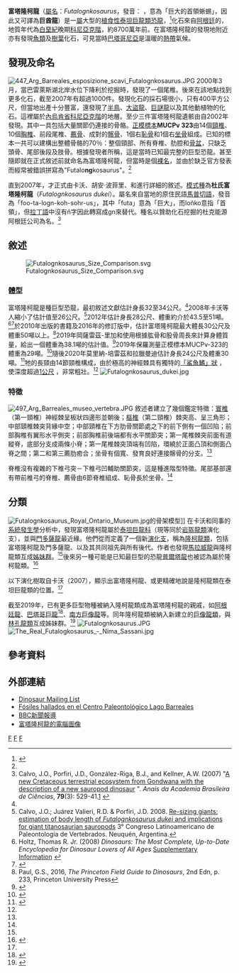 {{Automatic Taxobox
| taxon = Futalognkosaurus
| fossil_range = [[白堊紀|白堊紀]]晚期<br>{{fossil_range|87}}
| image = Futalognkosaurus BW.jpg
| image_caption = 復原圖
| authority = {{link-en|豪赫·卡沃|Jorge O. Calvo|Calvo|Jorge O. Calvo}} ''et al.'', 2007
| type_species = '''杜氏富塔隆柯龍<br>''Futalognkosaurus dukei'''''
| type_species_authority = Calvo ''et al.'', 2007
}}

'''富塔隆柯龍'''（[[屬名|屬名]]：''Futalognkosaurus''，發音：{{IPAc-en|ˌ|f|uː|t|ə|ˌ|l|ɒ|ŋ|k|oʊ-|ˈ|s|ɔːr|ə|s}} {{respell|FOO|tə-long-ko|SAW|rəs}}，意為「巨大的首領蜥蜴」，因此又可譯為'''巨酋龍'''）是一[[屬|屬]]大型{{link-en|四足|Quadrupedalism}}的[[植食性|植食性]][[泰坦巨龍類|泰坦巨龍類]][[恐龍|恐龍]]，<ref name="metro">{{cite news | last = Pellim | first = Roberto | title = Nieuwe dinosoort | work = Metro | pages = 7 | language = nl | date = 2007-10-19 }}</ref>化石來自[[阿根廷|阿根廷]]的{{link-en|波特佐羅組|Portezuelo Formation}}，地質年代為[[白堊紀|白堊紀]]晚期[[科尼亞克階|科尼亞克階]]，約8700萬年前。在富塔隆柯龍的發現地附近亦有發現[[魚類|魚類]]及[[樹葉|樹葉]]化石，可見當時[[巴塔哥尼亞|巴塔哥尼亞]]是溫暖的[[熱帶|熱帶]]氣候。

==發現及命名==
[[File:447_Arg_Barreales_esposizione_scavi_Futalognkosaurus.JPG|thumb]]
2000年3月，當巴雷萊斯湖北岸水位下降利於挖掘時，發現了一個尾椎。後來在該地點找到更多化石，截至2007年有超過1000件。發現化石的採石場很小，只有400平方公尺，但當地出產十分豐富，還發現了[[半鳥|半鳥]]、[[大盜龍|大盜龍]]、[[巨謎龍|巨謎龍]]以及其他動植物的化石。這裡屬於[[內烏肯省|內烏肯省]][[科尼亞克階|科尼亞克階]]的{{link-en|波特佐羅組|Portezuelo Formation}}地層。至少三件富塔隆柯龍遺骸由{{link-en|豪赫·卡沃|Jorge O. Calvo}}自2002年發現。其中一具包括大量關節仍連接的骨骼。[[正模標本|正模標本]]'''MUCPv 323'''由14個[[頸椎|頸椎]]、10個[[胸椎|胸椎]]、前段尾椎、[[薦骨|薦骨]]、成對的[[髂骨|髂骨]]、1個右[[恥骨|恥骨]]和1個右[[坐骨|坐骨]]組成。已知的標本一共可以建構出整體骨骼的70％：整個頸部、所有脊椎、肋腔和[[骨盆|骨盆]]，只缺乏頭骨、尾部後段及肢骨。根據發現者所稱，這是當時已知最完整的巨型恐龍。甚至隨即就在正式敘述前就命名為富塔隆柯龍，但當時是個[[裸名|裸名]]，並由於缺乏官方發表而經常被錯誤拼寫為"Futalo'''ng'''kosaurus"。<ref name="calvoetal2007"/>

直到2007年，才正式由卡沃、胡安·波菲里、{{link-en|伯納多·岡薩雷茲-里加|Bernardo Javier González Riga}}和{{link-en|亞力山德·凱爾納|Alexander Kellner}}進行詳細的敘述。[[模式種|模式種]]為'''杜氏富塔隆柯龍'''（''Futalognkosaurus dukei''）。屬名來自當地的原住民語[[馬普切語|馬普切語]]，發音為「foo-ta-logn-koh-sohr-us」，其中「futa」意為「巨大」，而loñko意指「首領」，但[[拉丁語|拉丁語]]中沒有ñ字因此轉寫成gn來替代。種名以贊助化石挖掘的杜克能源阿根廷公司為名。<ref name="calvoetal2007">Calvo, J.O., Porfiri, J.D., González-Riga, B.J., and Kellner, A.W. (2007) "[https://www.researchgate.net/profile/Juan_Porfiri/publication/6071132_A_new_Cretaceous_terrestrial_ecosystem_from_Gondwana_with_the_description_of_a_new_sauropod_dinosaur/links/0922b4f8177a4796ad000000/A-new-Cretaceous-terrestrial-ecosystem-from-Gondwana-with-the-description-of-a-new-sauropod-dinosaur.pdf A new Cretaceous terrestrial ecosystem from Gondwana with the description of a new sauropod dinosaur] {{Wayback|url=https://www.researchgate.net/profile/Juan_Porfiri/publication/6071132_A_new_Cretaceous_terrestrial_ecosystem_from_Gondwana_with_the_description_of_a_new_sauropod_dinosaur/links/0922b4f8177a4796ad000000/A-new-Cretaceous-terrestrial-ecosystem-from-Gondwana-with-the-description-of-a-new-sauropod-dinosaur.pdf |date=20200626230023 }}". ''Anais da Academia Brasileira de Ciências'', '''79'''(3): 529-41.[https://www.ncbi.nlm.nih.gov/sites/entrez?cmd=Retrieve&db=pubmed&dopt=AbstractPlus&list_uids=17768539] {{Wayback|url=https://www.ncbi.nlm.nih.gov/sites/entrez?cmd=Retrieve&db=pubmed&dopt=AbstractPlus&list_uids=17768539 |date=20090910181328 }}</ref>

==敘述==
[[File:Futalognkosaurus_Size_Comparison.svg|thumb]]
===體型===
富塔隆柯龍是種巨型恐龍，最初敘述文獻估計身長32至34公尺。<ref name="calvoetal2007"/>2008年卡沃等人縮小了估計值至26公尺。<ref>Calvo, J.O.; Juárez Valieri, R.D. & Porfiri, J.D. 2008. [https://www.researchgate.net/profile/Ruben_Valieri/publication/275889369_Re-sizing_giants_estimation_of_body_lenght_of_Futalognkosaurus_dukei_and_implications_for_giant_titanosaurian_sauropods/links/554a58df0cf21ed21358e36e/Re-sizing-giants-estimation-of-body-lenght-of-Futalognkosaurus-dukei-and-implications-for-giant-titanosaurian-sauropods.pdf Re-sizing giants: estimation of body length of ''Futalognkosaurus dukei'' and implications for giant titanosaurian sauropods] {{Wayback|url=https://www.researchgate.net/profile/Ruben_Valieri/publication/275889369_Re-sizing_giants_estimation_of_body_lenght_of_Futalognkosaurus_dukei_and_implications_for_giant_titanosaurian_sauropods/links/554a58df0cf21ed21358e36e/Re-sizing-giants-estimation-of-body-lenght-of-Futalognkosaurus-dukei-and-implications-for-giant-titanosaurian-sauropods.pdf |date=20181022033411 }} 3° Congreso Latinoamericano de Paleontología de Vertebrados. Neuquén, Argentina.</ref>2012年{{link-en|湯馬斯·霍茨|Thomas R. Holtz Jr.}}估計身長28公尺、體重約介於43.5至51噸。<ref name="Holtz2008">Holtz, Thomas R. Jr. (2008) ''Dinosaurs: The Most Complete, Up-to-Date Encyclopedia for Dinosaur Lovers of All Ages'' [http://www.geol.umd.edu/~tholtz/dinoappendix/DinoappendixSummer2008.pdf Supplementary Information] {{Wayback|url=http://www.geol.umd.edu/~tholtz/dinoappendix/DinoappendixSummer2008.pdf |date=20110615201329 }}</ref><ref>{{Cite web|url=https://www.geol.umd.edu/~tholtz/dinoappendix/appendix.html|title=Supplementary Information to Dinosaurs: The Most Complete, Up-to-Date Encyclopedia for Dinosaur Lovers of All Ages|last=Hotlz|first=Thomas R.|date=2014|access-date=2020-12-29|archive-date=2019-12-21|archive-url=https://web.archive.org/web/20191221191554/https://www.geol.umd.edu/~tholtz/dinoappendix/appendix.html|dead-url=no}}</ref>{{link-en|葛瑞格利·保羅|Gregory S. Paul}}於2010年出版的書籍及2016年的修訂版中，估計富塔隆柯龍最大體長30公尺及體重50噸以上。<ref name="G.S.Paul2010">Paul, G.S., 2016, ''The Princeton Field Guide to Dinosaurs'', 2nd Edn, p. 233, Princeton University Press</ref>2019年岡薩雷茲-里加和{{link-en|馬特·拉曼納|Matt Lamanna}}使用根據肱骨和股骨周長來計算身體質量，給出一個體重為38.1噸的估計值。<ref name="González RigaLamanna2016">{{cite journal|last1=González Riga|first1=Bernardo J.|last2=Lamanna|first2=Matthew C.|last3=Ortiz David|first3=Leonardo D.|last4=Calvo|first4=Jorge O.|last5=Coria|first5=Juan P.|title=A gigantic new dinosaur from Argentina and the evolution of the sauropod hind foot|journal=Scientific Reports|volume=6|year=2016|pages=19165|issn=2045-2322|doi=10.1038/srep19165|pmid=26777391|pmc=4725985|bibcode=2016NatSR...619165G}}</ref>2019年保羅測量正模標本MUCPv-323的體重為29噸。<ref>{{Cite journal|last=Paul|first=Gregory S.|date=2019|title=Determining the largest known land animal: A critical comparison of differing methods for restoring the volume and mass of extinct animals|url=http://www.gspauldino.com/Titanomass.pdf|journal=Annals of the Carnegie Museum|volume=85 (4)|pages=335-358|access-date=2020-12-29|archive-date=2021-11-15|archive-url=https://web.archive.org/web/20211115134229/http://www.gspauldino.com/Titanomass.pdf}}</ref>隨後2020年莫里納-培雷茲和拉臘曼迪估計身長24公尺及體重30噸。<ref>{{Cite book|last=Molina-Pérez & Larramendi|title=Dinosaur Facts and Figures: The Sauropods and Other Sauropodomorphs|publisher=Princeton University Press|year=2020|location=New Jersey|pages=267}}</ref>牠的長頸由14節頸椎構成，由於極高的神經棘具有獨特的[http://svpow.files.wordpress.com/2008/01/futalognkosaurus-illo.jpg 「鯊魚鰭」狀] {{Wayback|url=http://svpow.files.wordpress.com/2008/01/futalognkosaurus-illo.jpg |date=20200415093124 }}，使深度超過[http://svpow.files.wordpress.com/2009/10/cervical.jpg 1公尺] {{Wayback|url=http://svpow.files.wordpress.com/2009/10/cervical.jpg |date=20170712220152 }}，非常粗壯。<ref name="calvoetal2007"/>
[[File:Futalognkosaurus_dukei.jpg|thumb]]
===特徵===
[[File:497_Arg_Barreales_museo_vertebra.JPG|thumb]]
敘述者建立了幾個鑑定特徵：[[寰椎|寰椎]]（第一頸椎）神經棘呈板狀四邊形並朝後；[[樞椎|樞椎]]（第二頸椎）棘突高、呈三角形；中部頸椎棘突背緣中空；中部頸椎在下方肋骨關節處之下的前下側有一個凹陷；前部胸椎有翼形水平側突；前部胸椎前後端都有水平關節突；第一尾椎棘突前面有道縱脊，底部分支成兩條小脊；第一尾椎棘突頂端有凹陷，環繞於正面凸頂和側面凸脊之間；第二和第三薦肋癒合；坐骨有個寬、發育良好連接髂骨的分支。<ref name="calvoetal2007"/>

脊椎沒有複雜的下椎弓突－下椎弓凹輔助關節突，這是種進階型特徵。尾部基部還有帶前椎弓的脊椎、薦骨由6節脊椎組成、恥骨長於坐骨。<ref name="calvoetal2007"/>

==分類==
[[File:Futalognkosaurus_Royal_Ontario_Museum.jpg|thumb]]的骨架模型]]
在卡沃和同事的[[系統發生學|系統發生學]]分析中，發現富塔隆柯龍屬於[[泰坦巨龍科|泰坦巨龍科]]（現等同於[[岩盔龍類|岩盔龍類]]演化支），並與[[門多薩龍|門多薩龍]]最近緣。他們從而定義了一個新[[演化支|演化支]]，稱為[[隆柯龍類|隆柯龍類]]，包括富塔隆柯龍及門多薩龍、以及其共同祖先與所有後代。作者也發現[[馬拉威龍|馬拉威龍]]與隆柯龍類互成[[姊妹群|姊妹群]]。<ref name="calvoetal2007"/>後來另一種可能是已知最巨型的恐龍[[普爾塔龍|普爾塔龍]]也被認為屬於隆柯龍類。<ref name="calvoetal2007b">{{cite journal |last=Calvo |first=J. O. |coauthors=Porfiri, J. D.; González Riga, B. J.; and Kellner, A. W. A. |title=Anatomy of ''Futalognkosaurus dukei'' Calvo, Porfiri, González Riga, & Kellner, 2007 (Dinosauria, Titanosauridae) from the Neuquen Group, Late Cretaceous, Patagonia, Argentina |journal=Arquivos do Museu Nacional |year=2007 |volume=65 |issue=4 |pages=511–526 |url=http://www.proyectodino.com.ar/pdfs/140-0020.pdf |deadurl=yes |archiveurl=https://web.archive.org/web/20110713212850/http://www.proyectodino.com.ar/pdfs/140-0020.pdf |archivedate=2011-07-13 |access-date=2012-06-18 }}</ref>

以下演化樹取自卡沃（2007），顯示出富塔隆柯龍、或更精確地說是隆柯龍類在泰坦巨龍類的位置。<ref name="calvoetal2007"/>

{{clade| style=font-size:100%;line-height:80%
|label1=[[泰坦巨龍類|泰坦巨龍類]] Titanosauria
|1={{clade
 |1=[[安第斯龍|安第斯龍]] ''Andesaurus''
 |label2=[[泰坦巨龍科|泰坦巨龍科]] Titanosauridae<br>（=[[岩盔龍類|岩盔龍類]] Lithostrotia）
 |2={{clade
  |1={{clade
   |1=[[馬拉威龍|馬拉威龍]] ''Malawisaurus''
   |label2=[[隆柯龍類|隆柯龍類]] Lognkosauria
   |2={{clade
    |1=[[門多薩龍|門多薩龍]] ''Mendozasaurus''
    |2='''富塔隆柯龍 ''Futalognkosaurus''''' }} }}
  |2={{clade
   |1=[[沉重龍|沉重龍]] ''Epachthosaurus''
   |label2=[[泰坦巨龍類|真泰坦龍類]] Eutitanosauria
   |2={{clade
    |1={{clade
     |1=[[掠食龍|掠食龍]] ''Rapetosaurus''
     |2={{clade
      |label1=[[風神龍族|風神龍族]] Aeolosaurini
      |1={{clade
       |1=[[岡瓦納巨龍|岡瓦納巨龍]] ''Gondwanatitan''
       |2=[[風神龍|風神龍]] ''Aeolosaurus'' }}
      |2={{clade
       |1=[[林孔龍|林孔龍]] ''Rinconsaurus''
       |2=洛瑪林德羅的未命名[[分類單元|分類單元]] Loma Lindero sp. }} }}
     |3={{clade
      |1=[[細長龍|細長龍]] ''Lirainosaurus''
      |label2=[[薩爾塔龍科|薩爾塔龍科]] Saltasauridae
      |2={{clade
       |label1=[[後凹尾龍亞科|後凹尾龍亞科]] Opisthocoelicaudiinae
       |1={{clade
        |1=[[後凹尾龍|後凹尾龍]] ''Opisthocoelicaudia''
        |2=[[阿拉莫龍|阿拉莫龍]] ''Alamosaurus'' }}
       |label2=[[薩爾塔龍亞科|薩爾塔龍亞科]] Saltasaurinae
       |2={{clade
        |1=[[內烏肯龍|內烏肯龍]] ''Neuquensaurus''
        |2={{clade
         |1=[[薩爾塔龍|薩爾塔龍]] ''Saltasaurus''
         |2=[[洛卡龍|洛卡龍]] ''Rocasaurus'' }} }} }} }} }} }} }} }} }} }}

截至2019年，已有更多巨型物種被納入隆柯龍類成為富塔隆柯龍的親戚，如[[阿根廷龍|阿根廷龍]]、[[巴塔哥巨龍|巴塔哥巨龍]]<ref>{{Cite journal|author1=José L. Carballido |author2=Diego Pol |author3=Alejandro Otero |author4=Ignacio A. Cerda |author5=Leonardo Salgado |author6=Alberto C. Garrido |author7=Jahandar Ramezani |author8=Néstor R. Cúneo |author9=Javier M. Krause |year=2017 |title=A new giant titanosaur sheds light on body mass evolution among sauropod dinosaurs |journal=Proceedings of the Royal Society B: Biological Sciences |volume=284 |issue=1860 |pages=20171219 |doi=10.1098/rspb.2017.1219 |pmc=5563814 |pmid=28794222 }}</ref>、[[南方巨像龍|南方巨像龍]]等。同年隆柯龍類被納入新建立的[[巨像龍類|巨像龍類]]，與[[林孔龍類|林孔龍類]]互成姊妹群。<ref name="gonzalez19">{{cite journal|title=An overview of the appendicular skeletal anatomy of South American titanosaurian sauropods, with definition of a newly recognized clade|last1=González Riga|first1=Bernardo J.|last2=Lamanna|first2=Matthew C.|last3=Otero|first3=Alejandro|last4=Ortiz David|first4=Leonardo D.|last5=Kellner|first5=Alexander W. A.|last6=Ibiricu|first6=Lucio M.|journal=Anais da Academia Brasileira de Ciências|volume=91|issue=suppl 2|pages=e20180374|year=2019|doi=10.1590/0001-3765201920180374|pmid=31340217}}</ref>
[[File:Futalognkosaurus.JPG|thumb]]
[[File:The_Real_Futalogkosaurus_-_Nima_Sassani.jpg|thumb]]
{{clade|style=font=size:85%; line-height:85%;
|label1=[[岩盔龍類|岩盔龍類]] Lithostrotia
|1={{clade
 |1=[[馬拉威龍|馬拉威龍]] ''Malawisaurus''
 |2={{clade
  |1={{clade
   |1={{clade
    |1=[[塔普亞龍|塔普亞龍]] ''Tapuiasaurus''
    |2=[[納摩蓋吐龍|納摩蓋吐龍]] ''Nemegtosaurus'' }}
   |label2=[[薩爾塔龍科|薩爾塔龍科]] Saltasauridae
   |2={{clade
    |1=[[風神龍|風神龍]] ''Aeolosaurus''
    |2=[[伊希斯龍|伊希斯龍]] ''Isisaurus''
    |3=[[掠食龍|掠食龍]] ''Rapetosaurus''
    |4=[[薩爾塔龍|薩爾塔龍]] ''Saltasaurus''
    |5={{clade
     |1=[[後凹尾龍|後凹尾龍]] ''Opisthocoelicaudia''
     |2={{clade
      |1=[[江山龍|江山龍]] ''Jiangshanosaurus''
      |2=[[阿拉莫龍|阿拉莫龍]] ''Alamosaurus'' }} }} }} }}
  |2={{clade
   |1=[[探索龍|探索龍]] ''Pitekunsaurus''
   |2={{clade
    |1=[[沉重龍|沉重龍]] ''Epachthosaurus''
    |label2=[[巨像龍類|巨像龍類]] Colossosauria
    |2={{clade
     |label1=[[林孔龍類|林孔龍類]] Rinconsauria
     |1={{clade
      |1=[[穆耶恩龍|穆耶恩龍]] ''Muyelensaurus''
      |2=[[林孔龍|林孔龍]] ''Rinconsaurus'' }}
     |label2=[[隆柯龍類|隆柯龍類]] Lognkosauria
     |2={{clade
      |1=[[門多薩龍|門多薩龍]] ''Mendozasaurus''
      |2={{clade
       |1='''富塔隆柯龍 ''Futalognkosaurus'''''
       |2={{clade
        |1=[[阿根廷龍|阿根廷龍]] ''Argentinosaurus''
        |2={{clade
         |1=[[巴塔哥巨龍|巴塔哥巨龍]]''Patagotitan''
         |2=[[普爾塔龍|普爾塔龍]]''Puertasaurus''
         |3=[[南方巨像龍|南方巨像龍]]''Notocolossus'' }} }} }} }} }} }} }} }} }} }}

==參考資料==
{{reflist}}

==外部連結==
{{commons category|Futalognkosaurus}}
* [http://dml.cmnh.org/2004Aug/msg00291.html Dinosaur Mailing List] {{Wayback|url=http://dml.cmnh.org/2004Aug/msg00291.html |date=20160303203624 }}
* [http://www.proyectodino.com.ar Fósiles hallados en el Centro Paleontológico Lago Barreales] {{Wayback|url=http://www.proyectodino.com.ar/ |date=20210308073317 }}
* [http://news.bbc.co.uk/2/hi/science/nature/7046223.stm BBC新聞報導] {{Wayback|url=http://news.bbc.co.uk/2/hi/science/nature/7046223.stm |date=20210125021927 }}
* [https://web.archive.org/web/20071017044715/http://ap.google.com/article/ALeqM5iGJds4L0q44m7IWynfx7Mgr0NXeAD8S9TC9G0 富塔隆柯龍的電腦圖像]

{{蜥腳形亞目|T.|state=expanded}}
{{Taxonbar|from=Q131249}}
{{Portalbar|恐龍}}

[[Category:上白堊紀恐龍|F]]
[[Category:南美洲恐龍|F]]
[[Category:泰坦巨龍類|F]]